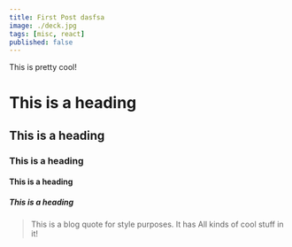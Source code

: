 ```yaml
---
title: First Post dasfsa
image: ./deck.jpg
tags: [misc, react]
published: false
---
```


This is pretty cool!

# This is a heading

## This is a heading

### This is a heading

#### This is a heading

##### This is a heading

> This is a blog quote for style purposes. It has
> All kinds of cool stuff in it!
